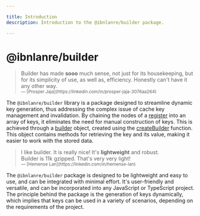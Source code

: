 ```yaml
---

title: Introduction
description: Introduction to the @ibnlanre/builder package.

---
```


# @ibnlanre/builder

<blockquote className="nx-text-2xl nx-leading-tight nx-mt-8 nx-border-gray-300 nx-text-justify nx-italic nx-text-gray-700 dark:nx-border-gray-700 dark:nx-text-gray-400 ltr:nx-border-l-2 ltr:nx-pl-6 rtl:nx-border-r-2 rtl:nx-pr-6">Builder has made <strong>sooo</strong> much sense, not just for its housekeeping, but for its simplicity of use, as well as, efficiency. Honestly can't have it any other way.<br /><small>— [Prosper Jaja](https://linkedin.com/in/prosper-jaja-3076aa264)</small></blockquote>

The `@ibnlanre/builder` library is a package designed to streamline dynamic key generation, thus addressing the complex issue of cache key management and invalidation. By chaining the nodes of a [register][4] into an array of keys, it eliminates the need for manual construction of keys. This is achieved through a [builder][3] object, created using the [createBuilder][2] function. This object contains methods for retrieving the key and its value, making it easier to work with the stored data.

<blockquote className="nx-text-2xl nx-leading-tight nx-tracking-wide nx-mt-8 nx-border-gray-300 nx-text-justify nx-italic nx-text-gray-700 dark:nx-border-gray-700 dark:nx-text-gray-400 ltr:nx-border-l-2 ltr:nx-pl-6 rtl:nx-border-r-2 rtl:nx-pr-6">I like builder. It is really nice! It's <strong>lightweight</strong> and robust.<br />Builder is 11k gzipped. That's very very light!<br /><small>— [Hemense Lan](https://linkedin.com/in/hemense-lan)</small></blockquote>

The `@ibnlanre/builder` package is designed to be lightweight and easy to use, and can be integrated with minimal effort. It's user-friendly and versatile, and can be incorporated into any JavaScript or TypeScript project. The principle behind the package is the generation of keys dynamically, which implies that keys can be used in a variety of scenarios, depending on the requirements of the project.

[2]: /core-concepts/create-builder
[3]: /core-concepts/builder-object
[4]: /core-concepts#defining-registers

